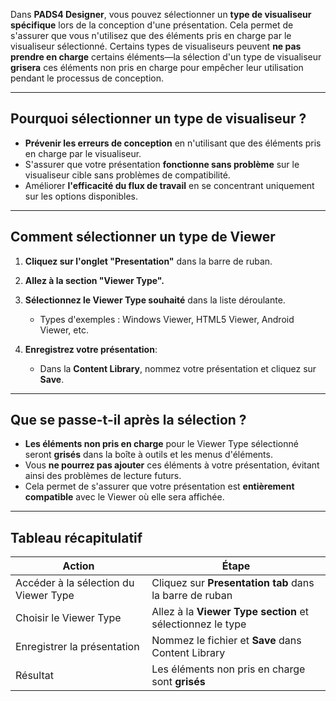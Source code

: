 Dans **PADS4 Designer**, vous pouvez sélectionner un **type de visualiseur spécifique** lors de la conception d'une présentation. Cela permet de s'assurer que vous n'utilisez que des éléments pris en charge par le visualiseur sélectionné. Certains types de visualiseurs peuvent **ne pas prendre en charge** certains éléments—la sélection d'un type de visualiseur **grisera** ces éléments non pris en charge pour empêcher leur utilisation pendant le processus de conception.

***

## **Pourquoi sélectionner un type de visualiseur ?**

* **Prévenir les erreurs de conception** en n'utilisant que des éléments pris en charge par le visualiseur.
* S'assurer que votre présentation **fonctionne sans problème** sur le visualiseur cible sans problèmes de compatibilité.
* Améliorer **l'efficacité du flux de travail** en se concentrant uniquement sur les options disponibles.

***

## **Comment sélectionner un type de Viewer**

1. **Cliquez sur l'onglet "Presentation"** dans la barre de ruban.

2. **Allez à la section "Viewer Type".**

3. **Sélectionnez le Viewer Type souhaité** dans la liste déroulante.
   * Types d'exemples : Windows Viewer, HTML5 Viewer, Android Viewer, etc.

4. **Enregistrez votre présentation**:
   * Dans la **Content Library**, nommez votre présentation et cliquez sur **Save**.

***

## **Que se passe-t-il après la sélection ?**

* **Les éléments non pris en charge** pour le Viewer Type sélectionné seront **grisés** dans la boîte à outils et les menus d'éléments.
* Vous **ne pourrez pas ajouter** ces éléments à votre présentation, évitant ainsi des problèmes de lecture futurs.
* Cela permet de s'assurer que votre présentation est **entièrement compatible** avec le Viewer où elle sera affichée.

***

## **Tableau récapitulatif**

| **Action**                            | **Étape**                                                  |
| ------------------------------------- | ---------------------------------------------------------- |
| Accéder à la sélection du Viewer Type | Cliquez sur **Presentation tab** dans la barre de ruban    |
| Choisir le Viewer Type                | Allez à la **Viewer Type section** et sélectionnez le type |
| Enregistrer la présentation           | Nommez le fichier et **Save** dans Content Library         |
| Résultat                              | Les éléments non pris en charge sont **grisés**            |
